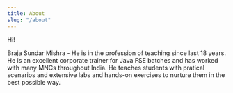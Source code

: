 ```yaml
---
title: About
slug: "/about"
---
```


Hi!

Braja Sundar Mishra - He is in the profession of teaching since last 18 years. He is an excellent corporate trainer for Java FSE batches and has worked with many MNCs throughout India. He teaches students with pratical scenarios and extensive labs and hands-on exercises to nurture them in the best possible way.
